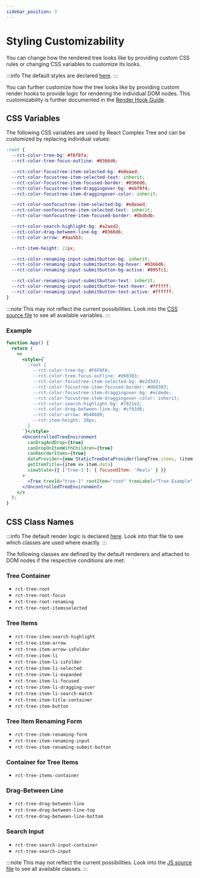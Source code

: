 ```yaml
---
sidebar_position: 3
---
```


# Styling Customizability

You can change how the rendered tree looks like by providing custom CSS rules or changing CSS variables to
customize its looks.

:::info
The default styles are declared
[here](https://github.com/lukasbach/react-complex-tree/blob/main/packages/core/src/style.css).
:::

You can further customize how the tree looks like by providing custom render hooks to provide
logic for rendering the individual DOM nodes. This customizability is further documented in the
[Render Hook Guide](rendering).

## CSS Variables

The following CSS variables are used by React Complex Tree and can be customized by replacing individual
values:

```css
:root {
  --rct-color-tree-bg: #f6f8fa;
  --rct-color-tree-focus-outline: #0366d6;

  --rct-color-focustree-item-selected-bg: #e8eaed;
  --rct-color-focustree-item-selected-text: inherit;
  --rct-color-focustree-item-focused-border: #0366d6;
  --rct-color-focustree-item-draggingover-bg: #ebf0f4;
  --rct-color-focustree-item-draggingover-color: inherit;

  --rct-color-nonfocustree-item-selected-bg: #e8eaed;
  --rct-color-nonfocustree-item-selected-text: inherit;
  --rct-color-nonfocustree-item-focused-border: #dbdbdb;

  --rct-color-search-highlight-bg: #a2aed2;
  --rct-color-drag-between-line-bg: #0366d6;
  --rct-color-arrow: #9aa5b3;

  --rct-item-height: 22px;

  --rct-color-renaming-input-submitbutton-bg: inherit;
  --rct-color-renaming-input-submitbutton-bg-hover: #0366d6;
  --rct-color-renaming-input-submitbutton-bg-active: #095fc1;

  --rct-color-renaming-input-submitbutton-text: inherit;
  --rct-color-renaming-input-submitbutton-text-hover: #ffffff;
  --rct-color-renaming-input-submitbutton-text-active: #ffffff;
}
```

:::note
This may not reflect the current possibilities. Look into the
[CSS source file](https://github.com/lukasbach/react-complex-tree/blob/main/packages/core/src/style.css)
to see all available variables.
:::

### Example

```jsx live
function App() {
  return (
    <>
      <style>{`
        :root {
          --rct-color-tree-bg: #F6F8FA;
          --rct-color-tree-focus-outline: #d60303;
          --rct-color-focustree-item-selected-bg: #e2d3d3;
          --rct-color-focustree-item-focused-border: #d60303;
          --rct-color-focustree-item-draggingover-bg: #ecdede;
          --rct-color-focustree-item-draggingover-color: inherit;
          --rct-color-search-highlight-bg: #7821e2;
          --rct-color-drag-between-line-bg: #cf03d6;
          --rct-color-arrow: #b48689;
          --rct-item-height: 30px;
        }
      `}</style>
      <UncontrolledTreeEnvironment
        canDragAndDrop={true}
        canDropOnItemWithChildren={true}
        canReorderItems={true}
        dataProvider={new StaticTreeDataProvider(longTree.items, (item, data) => ({ ...item, data }))}
        getItemTitle={item => item.data}
        viewState={{ ['tree-1']: { focusedItem: 'Meals' } }}
      >
        <Tree treeId="tree-1" rootItem="root" treeLabel="Tree Example" />
      </UncontrolledTreeEnvironment>
    </>
  );
}
```

## CSS Class Names

:::info
The default render logic is declared
[here](https://github.com/lukasbach/react-complex-tree/blob/main/packages/core/src/renderers/createDefaultRenderers.tsx).
Look into that file to see which classes are used where exactly.
:::

The following classes are defined by the default renderers and attached to DOM nodes if the respective conditions
are met:

### Tree Container

- `rct-tree-root`
- `rct-tree-root-focus`
- `rct-tree-root-renaming`
- `rct-tree-root-itemsselected`

### Tree Items

- `rct-tree-item-search-highlight`
- `rct-tree-item-arrow`
- `rct-tree-item-arrow-isFolder`
- `rct-tree-item-li`
- `rct-tree-item-li-isFolder`
- `rct-tree-item-li-selected`
- `rct-tree-item-li-expanded`
- `rct-tree-item-li-focused`
- `rct-tree-item-li-dragging-over`
- `rct-tree-item-li-search-match`
- `rct-tree-item-title-container`
- `rct-tree-item-button`

### Tree Item Renaming Form

- `rct-tree-item-renaming-form`
- `rct-tree-item-renaming-input`
- `rct-tree-item-renaming-submit-button`

### Container for Tree Items

- `rct-tree-items-container`

### Drag-Between Line

- `rct-tree-drag-between-line`
- `rct-tree-drag-between-line-top`
- `rct-tree-drag-between-line-bottom`

### Search Input

- `rct-tree-search-input-container`
- `rct-tree-search-input`

:::note
This may not reflect the current possibilities. Look into the
[JS source file](https://github.com/lukasbach/react-complex-tree/blob/main/packages/core/src/renderers/createDefaultRenderers.tsx)
to see all available classes.
:::
